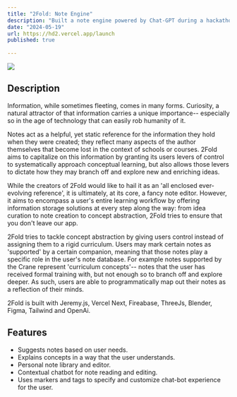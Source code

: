 ```yaml
---
title: "2Fold: Note Engine"
description: "Built a note engine powered by Chat-GPT during a hackathon. My team and I were inspired to build an innovative educational solution."
date: "2024-05-19"
url: https://hd2.vercel.app/launch
published: true
  
---
```



[![](/2Fold.gif)](https://hd2.vercel.app/launch)

## Description

Information, while sometimes fleeting, comes in many forms. Curiosity, a natural attractor of that information carries a unique importance-- especially so in the age of technology that can easily rob humanity of it. 

Notes act as a helpful, yet static reference for the information they hold when they were created; they reflect many aspects of the author themselves that become lost in the context of schools or courses. 2Fold aims to capitalize on this information by granting its users levers of control to systematically approach conceptual learning, but also allows those levers to dictate how they may branch off and explore new and enriching ideas. 

While the creators of 2Fold would like to hail it as an 'all enclosed ever-evolving reference', it is ultimately, at its core, a fancy note editor. However, it aims to encompass a user's entire learning workflow by offering information storage solutions at every step along the way: from idea curation to note creation to concept abstraction, 2Fold tries to ensure that you don't leave our app. 

2Fold tries to tackle concept abstraction by giving users control instead of assigning them to a rigid curriculum. Users may mark certain notes as 'supported' by a certain companion, meaning that those notes play a specific role in the user's note database. For example notes supported by the Crane represent 'curriculum concepts'-- notes that the user has received formal training with, but not enough so to branch off and explore deeper. As such, users are able to programmatically map out their notes as a reflection of their minds.



2Fold is built with Jeremy.js, Vercel Next, Fireabase, ThreeJs, Blender, Figma, Tailwind and OpenAi. 

## Features
- Suggests notes based on user needs.
- Explains concepts in a way that the user understands.
- Personal note library and editor.
- Contextual chatbot for note reading and editing.
- Uses markers and tags to specify and customize chat-bot experience for the user.